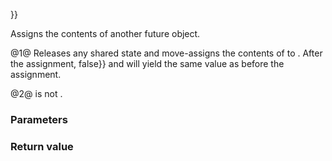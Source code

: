 {{cpp/thread/future/title|operator{{=}}}}
{{cpp/thread/future/navbar}}
{{dcl begin}}
{{dcl|num=1|since=c++11|1=
future&amp; operator=( future&amp;&amp; other ) noexcept;
}}
{{dcl|num=2|since=c++11|1=
future&amp; operator=( const future&amp; other ) = delete;
}}
{{dcl end}}

Assigns the contents of another future object.

@1@ Releases any shared state and move-assigns the contents of {{c|other}} to {{c|*this}}. After the assignment, {{c|other.valid() {{==}} false}} and [[cpp/thread/future/valid|{{c|this-&gt;valid()}}]] will yield the same value as {{c|other.valid()}} before the assignment.

@2@ {{lc|std::future}} is not {{named req|CopyAssignable}}.

===Parameters===
{{par begin}}
{{par|other|a {{tt|std::future}} that will transfer state to {{c|*this}}}}
{{par end}}

===Return value===
{{c|*this}}

{{langlinks|de|es|fr|it|ja|pt|ru|zh}}